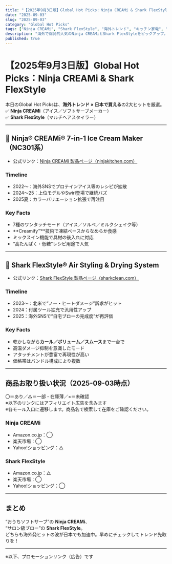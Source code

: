 ```yaml
---
title: "【2025年9月3日版】Global Hot Picks：Ninja CREAMi & Shark FlexStyle"
date: "2025-09-03"
slug: "2025-09-03"
category: "Global Hot Picks"
tags: ["Ninja CREAMi", "Shark FlexStyle", "海外トレンド", "キッチン家電", "ヘアスタイラー"]
description: "海外で爆発的人気のNinja CREAMiとShark FlexStyleをピックアップ。日本での購入導線・在庫状況もあわせてチェック。"
published: true
---
```

# 【2025年9月3日版】Global Hot Picks：Ninja CREAMi & Shark FlexStyle

本日のGlobal Hot Picksは、**海外トレンド × 日本で買える**の2大ヒットを厳選。  
✅ **Ninja CREAMi**（アイス／ソフトサーブメーカー）  
✅ **Shark FlexStyle**（マルチヘアスタイラー）

---

## 🍨 Ninja® CREAMi® 7-in-1 Ice Cream Maker（NC301系）

- 公式リンク：[Ninja CREAMi 製品ページ（ninjakitchen.com）](https://www.ninjakitchen.com/products/ninja-creami-7-in-1-ice-cream-maker-zidNC301)
  
### Timeline
- 2022〜：海外SNSでプロテインアイス等のレシピが拡散  
- 2024〜25：上位モデルやSwirl登場で継続バズ  
- 2025夏：カラーバリエーション拡張で再注目

### Key Facts
- 7種のワンタッチモード（アイス／ソルベ／ミルクシェイク等）  
- **Creamify™**技術で凍結ベースからなめらか食感  
- ミックスイン機能で具材の後入れに対応  
- “高たんぱく・低糖”レシピ用途で人気

---

## 💨 Shark FlexStyle® Air Styling & Drying System

- 公式リンク：[Shark FlexStyle 製品ページ（sharkclean.com）](https://www.sharkclean.com/page/hair-stylers)
  
### Timeline
- 2023〜：北米で“ノー・ヒートダメージ”訴求がヒット  
- 2024：付属ツール拡充で汎用性アップ  
- 2025：海外SNSで“自宅ブローの完成度”が再評価

### Key Facts
- 乾かしながら**カール／ボリューム／スムース**まで一台で  
- 高温ダメージ抑制を意識したモード  
- アタッチメントが豊富で再現性が高い  
- 価格帯はバンドル構成により複数

---

## 商品お取り扱い状況（2025-09-03時点）

〇＝あり／△＝一部・在庫薄／×＝未確認  
※以下のリンクにはアフィリエイト広告を含みます  
※各モール入口に遷移します。商品名で検索して在庫をご確認ください。

### Ninja CREAMi
- Amazon.co.jp：◯  
- 楽天市場：◯  
- Yahoo!ショッピング：△  
<AffStoreLinks amazon="true" rakuten="true" yahoo="true" />

### Shark FlexStyle
- Amazon.co.jp：△  
- 楽天市場：◯  
- Yahoo!ショッピング：◯  
<AffStoreLinks amazon="true" rakuten="true" yahoo="true" />

---

## まとめ
“おうちソフトサーブ”の **Ninja CREAMi**、  
“サロン級ブロー”の **Shark FlexStyle**。  
どちらも海外発ヒットの波が日本でも加速中。早めにチェックしてトレンド先取りを！

---

※以下、プロモーションリンク（広告）です
